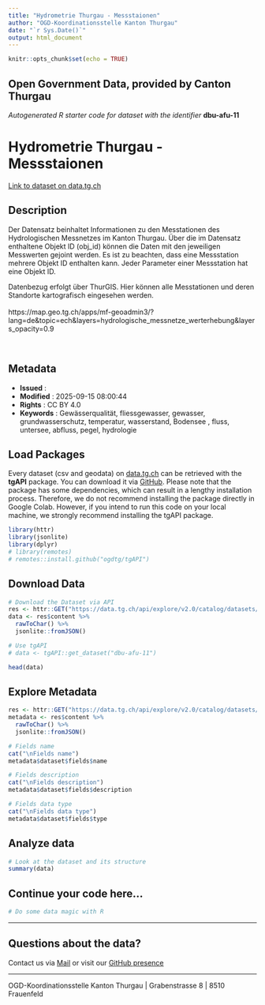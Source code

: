 ```yaml
---
title: "Hydrometrie Thurgau - Messstaionen"
author: "OGD-Koordinationsstelle Kanton Thurgau"
date: "`r Sys.Date()`"
output: html_document
---
```


```r
knitr::opts_chunk$set(echo = TRUE)
```

## Open Government Data, provided by **Canton Thurgau**
*Autogenerated R starter code for dataset with the identifier* **dbu-afu-11**


# **Hydrometrie Thurgau - Messstaionen**

[Link to dataset on data.tg.ch](https://data.tg.ch/explore/dataset/dbu-afu-11/information/)

## Description

<p data-end='485' data-start='216'></p><p></p><p></p><p data-pm-slice='1 1 []'>Der Datensatz beinhaltet Informationen zu den Messtationen des Hydrologischen Messnetzes im Kanton Thurgau. Über die im Datensatz enthaltene Objekt ID (obj_id) können die Daten mit den jeweiligen Messwerten gejoint werden. Es ist zu beachten, dass eine Messstation mehrere Objekt ID enthalten kann. Jeder Parameter einer Messstation hat eine Objekt ID.</p><p data-end='1141' data-start='822'>Datenbezug erfolgt über ThurGIS. Hier können alle Messtationen und deren Standorte kartografisch eingesehen werden.<br><br>https://map.geo.tg.ch/apps/mf-geoadmin3/?lang=de&amp;topic=ech&amp;layers=hydrologische_messnetze_werterhebung&amp;layers_opacity=0.9 </p><p data-end='1141' data-start='822'><br></p>

## Metadata

- **Issued**                   : 
- **Modified**                 : 2025-09-15 08:00:44
- **Rights**                   : CC BY 4.0
- **Keywords**                 : Gewässerqualität, fliessgewasser, gewasser, grundwasserschutz, temperatur, wasserstand, Bodensee , fluss, untersee, abfluss, pegel, hydrologie

## Load Packages

Every dataset (csv and geodata) on [data.tg.ch](https://data.tg.ch/pages/start/) can be retrieved with the **tgAPI** package. You can download it via [GitHub](https://github.com/ogdtg/tgAPI). Please note that the package has some dependencies, which can result in a lengthy installation process. Therefore, we do not recommend installing the package directly in Google Colab. However, if you intend to run this code on your local machine, we strongly recommend installing the tgAPI package.

```r
library(httr)
library(jsonlite)
library(dplyr)
# library(remotes)
# remotes::install.github("ogdtg/tgAPI")

```


## Download Data


```r
# Download the Dataset via API
res <- httr::GET("https://data.tg.ch/api/explore/v2.0/catalog/datasets/dbu-afu-11/exports/json")
data <- res$content %>%
  rawToChar() %>%
  jsonlite::fromJSON()

# Use tgAPI
# data <- tgAPI::get_dataset("dbu-afu-11")

head(data)

```


## Explore Metadata

```r

res <- httr::GET("https://data.tg.ch/api/explore/v2.0/catalog/datasets/dbu-afu-11")
metadata <- res$content %>%
  rawToChar() %>%
  jsonlite::fromJSON()

# Fields name
cat("\nFields name")
metadata$dataset$fields$name

# Fields description
cat("\nFields description")
metadata$dataset$fields$description

# Fields data type
cat("\nFields data type")
metadata$dataset$fields$type

```


## Analyze data

```r

# Look at the dataset and its structure
summary(data)

```


## Continue your code here...


```r
# Do some data magic with R
```

------------------------------------------------------------------------

## Questions about the data?

Contact us via [Mail](mailto:ogd@tg.ch) or visit our [GitHub presence](https://github.com/ogdtg)


------------------------------------------------------------------------

OGD-Koordinationsstelle Kanton Thurgau | Grabenstrasse 8 | 8510 Frauenfeld

